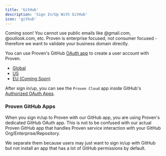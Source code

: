 ```yaml
---
title: 'GitHub'
description: 'Sign In/Up With GitHub'
icon: 'github'
---
```


<Warning>Coming soon!</Warning>
<Note>You cannot use public emails like @gmail.com, @outlook.com, etc. Proven is enterprise focused, not consumer focused - therefore we want to validate your business domain directly.</Note>

You can use Proven's GitHub [OAuth app](https://docs.github.com/en/apps/oauth-apps) to create a user account with Proven. 

- [Global](https://console.proven.cloud/signin)
- [US](https://console.us.proven.cloud/signin)
- [EU (Coming Soon)](https://console.eu.proven.cloud/signin)

After sign in/up, you can see the `Proven Cloud` app inside GitHub's [Authorized OAuth Apps](https://docs.github.com/en/apps/oauth-apps/using-oauth-apps/reviewing-your-authorized-oauth-apps).

### Proven GitHub Apps
When you sign in/up to Proven with our GitHub app, you are using Proven's dedicated GitHub OAuth app. This is not to be confused with our actual Proven GitHub app that handles Proven service interaction with your GitHub Org/Enterprise/Repository. 

We separate them because users may just want to sign in/up with GitHub but not install an app that has a lot of GitHub permissions by default.
